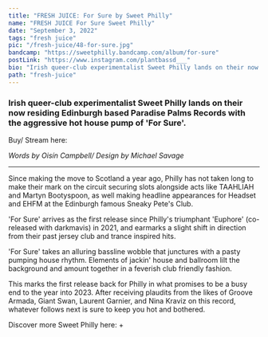 ---
title: "FRESH JUICE: For Sure by Sweet Philly"
name: "FRESH JUICE For Sure Sweet Philly"
date: "September 3, 2022"
tags: "fresh juice"
pic: "/fresh-juice/48-for-sure.jpg"
bandcamp: "https://sweetphilly.bandcamp.com/album/for-sure"
postLink: "https://www.instagram.com/plantbassd___"
bio: "Irish queer-club experimentalist Sweet Philly lands on their now residing Edinburgh based Paradise Palms Records with the aggressive hot house pump of ‘For Sure'"
path: "fresh-juice"
---

### Irish queer-club experimentalist Sweet Philly lands on their now residing Edinburgh based Paradise Palms Records with the aggressive hot house pump of 'For Sure'.

Buy/ Stream here: <HoverLink url="sweetphilly.bandcamp.com/album/for-sure" external inline />

<Picture src="/fresh-juice/48-art.jpg" alt="For sure album art" size={1200} />

<p className="smallText">
  <i>Words by Oisín Campbell/ Design by Michael Savage</i>
</p>

<hr />

Since making the move to Scotland a year ago, Philly has not taken long to make their mark on the circuit securing slots alongside acts like TAAHLIAH and Martyn Bootyspoon, as well making headline appearances for Headset and EHFM at the Edinburgh famous Sneaky Pete's Club.

'For Sure' arrives as the first release since Philly's triumphant 'Euphore' (co-released with darkmavis) in 2021, and earmarks a slight shift in direction from their past jersey club and trance inspired hits.

<Picture src="/fresh-juice/48-sweet-philly.jpg" alt="Sweet Philly cover pic" size={1200} />

'For Sure' takes an alluring bassline wobble that junctures with a pasty pumping house rhythm. Elements of jackin' house and ballroom lilt the background and amount together in a feverish club friendly fashion.

This marks the first release back for Philly in what promises to be a busy end to the year into 2023. After receiving plaudits from the likes of Groove Armada, Giant Swan, Laurent Garnier, and Nina Kraviz on this record, whatever follows next is sure to keep you hot and bothered.

Discover more Sweet Philly here: <HoverLink url="euphore.bandcamp.com/album/euphore" external inline /> + <HoverLink url="cityimprecords.bandcamp.com/track/justice-four-courts" external inline />
